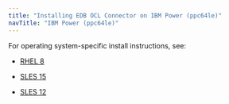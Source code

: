 ```yaml
---
title: "Installing EDB OCL Connector on IBM Power (ppc64le)"
navTitle: "IBM Power (ppc64le)"
---
```


For operating system-specific install instructions, see:


  - [RHEL 8](07_ocl_connector14_rhel8_ppcle)

  - [SLES 15](09_ocl_connector14_sles15_ppcle)
  - [SLES 12](10_ocl_connector14_sles12_ppcle)
